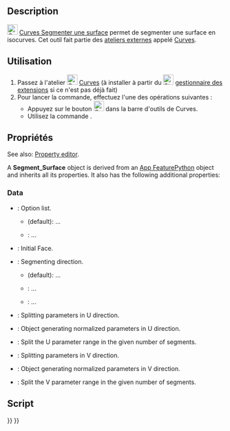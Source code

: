 <languages/>

{{Docnav/fr
|[[Curves_GordonSurface/fr|Surface de Gordon]]
|[[Curves_CompressionSpring/fr|Ressort de compression]]
|[[Curves_Workbench/fr|Atelier Curves]]
|IconL=Curves_GordonSurface.svg
|IconR=Curves_CompressionSpring.svg
|IconC=Curves_workbench_icon.svg
}}

{{GuiCommand/fr
|Name=Curves SegmentSurface
|Name/fr=Curves Segmenter une surface
|MenuLocation=Surfaces → Segment surface
|Workbenches=[[Curves_Workbench/fr|Curves]]
}}

==Description==

<div class="mw-translate-fuzzy">
[[Image:Curves_SegmentSurface.svg|24px]] [[Curves_SegmentSurface/fr|Curves Segmenter une surface]] permet de segmenter une surface en isocurves. Cet outil fait partie des [[External_workbenches/fr|ateliers externes]] appelé [[Curves_Workbench/fr|Curves]].
</div>

<span id="Usage"></span>
==Utilisation==

<div class="mw-translate-fuzzy">
# Passez à l'atelier [[Image:Curves_workbench_icon.svg|24px]] [[Curves_Workbench/fr|Curves]] (à installer à partir du [[Image:Std_AddonMgr.svg|24px]] [[Std_AddonMgr/fr|gestionnaire des extensions]] si ce n'est pas déjà fait)
# Pour lancer la commande, effectuez l'une des opérations suivantes :
#* Appuyez sur le bouton [[Image:Curves_SegmentSurface.svg|24px]] dans la barre d'outils de Curves.
#* Utilisez la commande {{MenuCommand|Surfaces → Segment surface}}.
</div>

<span id="Properties"></span>
==Propriétés==

<div lang="en" dir="ltr" class="mw-content-ltr">
See also: [[Property_editor|Property editor]].
</div>

<div lang="en" dir="ltr" class="mw-content-ltr">
A '''Segment_Surface''' object is derived from an [[App_FeaturePython|App FeaturePython]] object and inherits all its properties. It also has the following additional properties:
</div>

<div lang="en" dir="ltr" class="mw-content-ltr">
===Data===
</div>

<div lang="en" dir="ltr" class="mw-content-ltr">
{{TitleProperty|Base}}
</div>

<div lang="en" dir="ltr" class="mw-content-ltr">
* {{PropertyData|Option|Enumeration}}: Option list.
** {{Value|Custom}} (default): ...
** {{Value|Auto}}: ...
* {{PropertyData|Source|LinkSub}}: Initial Face.
</div>

<div lang="en" dir="ltr" class="mw-content-ltr">
{{TitleProperty|Option Auto}}
</div>

<div lang="en" dir="ltr" class="mw-content-ltr">
* {{PropertyData|Direction|Enumeration}}: Segmenting direction.
** {{Value|U}} (default): ...
** {{Value|V}}: ...
** {{Value|Both}}: ...
</div>

<div lang="en" dir="ltr" class="mw-content-ltr">
{{TitleProperty|UDirection}}
</div>

<div lang="en" dir="ltr" class="mw-content-ltr">
* {{PropertyData|Knots U|FloatList}}: Splitting parameters in U direction.
* {{PropertyData|Knots UProvider|Link}}: Object generating normalized parameters in U direction.
* {{PropertyData|Number U|Integer}}: Split the U parameter range in the given number of segments.
</div>

<div lang="en" dir="ltr" class="mw-content-ltr">
{{TitleProperty|VDirection}}
</div>

<div lang="en" dir="ltr" class="mw-content-ltr">
* {{PropertyData|Knots V|FloatList}}: Splitting parameters in V direction.
* {{PropertyData|Knots VProvider|Link}}: Object generating normalized parameters in V direction.
* {{PropertyData|Number V|Integer}}: Split the V parameter range in the given number of segments.
</div>

<span id="Scripting"></span>
==Script==


{{Docnav/fr
|[[Curves_GordonSurface/fr|Surface de Gordon]]
|[[Curves_CompressionSpring/fr|Ressort de compression]]
|[[Curves_Workbench/fr|Atelier Curves]]
|IconL=Curves_GordonSurface.svg
|IconR=Curves_CompressionSpring.svg
|IconC=Curves_workbench_icon.svg
}}

{{Curves Tools navi{{#translation:}}}}
{{Userdocnavi{{#translation:}}}}